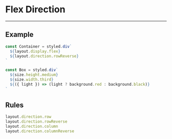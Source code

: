 
# Flex Direction

---

## Example

<Direction>
  <DirectionBox light />
  <DirectionBox />
  <DirectionBox light />
</Direction>

```jsx
const Container = styled.div`
  ${layout.display.flex}
  ${layout.direction.rowReverse}
`

const Box = styled.div`
  ${size.height.medium}
  ${size.width.third}
  ${({ light }) => (light ? background.red : background.black)}
`
```

## Rules

```js
layout.direction.row
layout.direction.rowReverse
layout.direction.column
layout.direction.columnReverse
```
